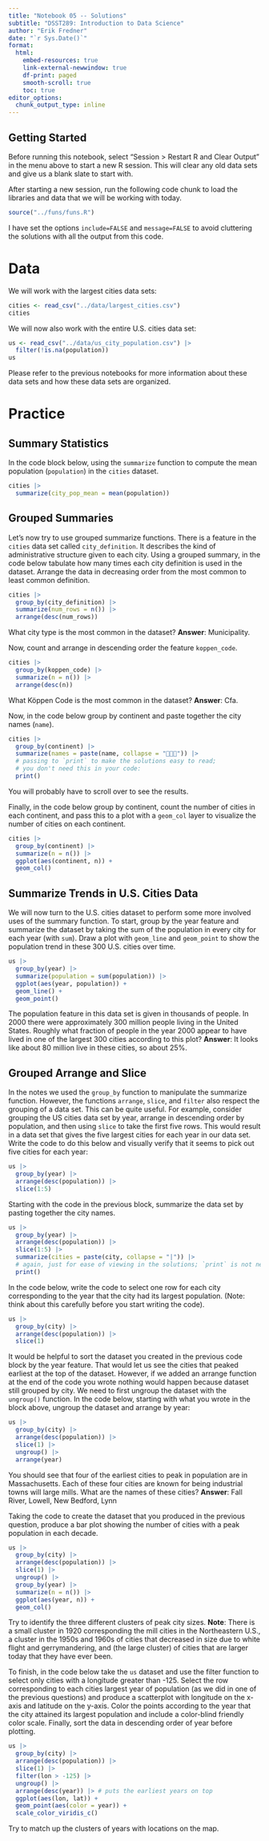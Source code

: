 ```yaml
---
title: "Notebook 05 -- Solutions"
subtitle: "DSST289: Introduction to Data Science"
author: "Erik Fredner"
date: "`r Sys.Date()`"
format:
  html:
    embed-resources: true
    link-external-newwindow: true
    df-print: paged
    smooth-scroll: true
    toc: true
editor_options: 
  chunk_output_type: inline
---
```


## Getting Started

Before running this notebook, select "Session > Restart R and Clear Output" in
the menu above to start a new R session. This will clear any old data sets and
give us a blank slate to start with.

After starting a new session, run the following code chunk to load the
libraries and data that we will be working with today.

```r
source("../funs/funs.R")
```

I have set the options `include=FALSE` and `message=FALSE` to avoid cluttering
the solutions with all the output from this code.

# Data

We will work with the largest cities data sets:

```r
cities <- read_csv("../data/largest_cities.csv")
cities
```

We will now also work with the entire U.S. cities data set:

```r
us <- read_csv("../data/us_city_population.csv") |>
  filter(!is.na(population))
us
```

Please refer to the previous notebooks for more information about these data
sets and how these data sets are organized.

# Practice

## Summary Statistics

In the code block below, using the `summarize` function to compute the mean
population (`population`) in the `cities` dataset.

```r
cities |>
  summarize(city_pop_mean = mean(population))
```

## Grouped Summaries

Let's now try to use grouped summarize functions. There is a feature in the
`cities` data set called `city_definition`. It describes the kind of
administrative structure given to each city. Using a grouped summary, in the
code below tabulate how many times each city definition is used in the dataset.
Arrange the data in decreasing order from the most common to least common
definition.

```r
cities |>
  group_by(city_definition) |>
  summarize(num_rows = n()) |>
  arrange(desc(num_rows))
```

What city type is the most common in the dataset?
**Answer**: Municipality.

Now, count and arrange in descending order the feature `koppen_code`.

```r
cities |>
  group_by(koppen_code) |>
  summarize(n = n()) |>
  arrange(desc(n))
```

What Köppen Code is the most common in the dataset?
**Answer**: Cfa.

Now, in the code below group by continent and paste together the
city names (`name`).

```r
cities |>
  group_by(continent) |>
  summarize(names = paste(name, collapse = "🌵🌵🌵")) |> 
  # passing to `print` to make the solutions easy to read;
  # you don't need this in your code:
  print()
```

You will probably have to scroll over to see the results.

Finally, in the code below group by continent, count the number of
cities in each continent, and pass this to a plot with a `geom_col` layer
to visualize the number of cities on each continent.

```r
cities |>
  group_by(continent) |>
  summarize(n = n()) |>
  ggplot(aes(continent, n)) +
  geom_col()
```

## Summarize Trends in U.S. Cities Data

We will now turn to the U.S. cities dataset to perform some more involved uses
of the summary function. To start, group by the year feature and summarize the
dataset by taking the sum of the population in every city for each year (with
`sum`). Draw a plot with `geom_line` and `geom_point` to show the population
trend in these 300 U.S. cities over time.

```r
us |>
  group_by(year) |>
  summarize(population = sum(population)) |>
  ggplot(aes(year, population)) +
  geom_line() +
  geom_point()
```

The population feature in this data set is given in thousands of people. In
2000 there were approximately 300 million people living in the United States.
Roughly what fraction of people in the year 2000 appear to have lived in one of
the largest 300 cities according to this plot? **Answer**: It looks like about
80 million live in these cities, so about 25%.

## Grouped Arrange and Slice

In the notes we used the `group_by` function to manipulate the summarize
function. However, the functions `arrange`, `slice`, and `filter` also respect
the grouping of a data set. This can be quite useful. For example, consider
grouping the US cities data set by year, arrange in descending order by
population, and then using `slice` to take the first five rows. This would
result in a data set that gives the five largest cities for each year in our
data set. Write the code to do this below and visually verify that it seems to
pick out five cities for each year:

```r
us |>
  group_by(year) |>
  arrange(desc(population)) |>
  slice(1:5)
```

Starting with the code in the previous block, summarize the data set
by pasting together the city names.

```r
us |>
  group_by(year) |>
  arrange(desc(population)) |>
  slice(1:5) |>
  summarize(cities = paste(city, collapse = "|")) |> 
  # again, just for ease of viewing in the solutions; `print` is not needed:
  print()
```

In the code below, write the code to select one row for each city corresponding
to the year that the city had its largest population. (Note: think about this
carefully before you start writing the code).

```r
us |>
  group_by(city) |>
  arrange(desc(population)) |>
  slice(1)
```

It would be helpful to sort the dataset you created in the previous code block
by the year feature. That would let us see the cities that peaked earliest at
the top of the dataset. However, if we added an arrange function at the end of
the code you wrote nothing would happen because dataset still grouped by city.
We need to first ungroup the dataset with the `ungroup()` function. In the code
below, starting with what you wrote in the block above, ungroup the dataset and
arrange by year:

```r
us |>
  group_by(city) |>
  arrange(desc(population)) |>
  slice(1) |>
  ungroup() |>
  arrange(year)
```

You should see that four of the earliest cities to peak in population are in
Massachusetts. Each of these four cities are known for being industrial towns
will large mills. What are the names of these cities?
**Answer**: Fall River, Lowell, New Bedford, Lynn

Taking the code to create the dataset that you produced in the previous
question, produce a bar plot showing the number of cities with a peak
population in each decade.

```r
us |>
  group_by(city) |>
  arrange(desc(population)) |>
  slice(1) |>
  ungroup() |>
  group_by(year) |>
  summarize(n = n()) |>
  ggplot(aes(year, n)) +
  geom_col()
```

Try to identify the three different clusters of peak city sizes.
**Note**: There is a small cluster in 1920 corresponding the mill
cities in the Northeastern U.S., a cluster in the 1950s and 1960s
of cities that decreased in size due to white flight and gerrymandering,
and (the large cluster) of cities that are larger today that they have
ever been.

To finish, in the code below take the `us` dataset and use the filter
function to select only cities with a longitude greater than -125.
Select the row corresponding to each cities largest year of population
(as we did in one of the previous questions) and produce a
scatterplot with longitude on the x-axis and latitude on the y-axis.
Color the points according to the year that the city attained its largest
population and include a color-blind friendly color scale. Finally, sort the
data in descending order of year before plotting.

```r
us |>
  group_by(city) |>
  arrange(desc(population)) |>
  slice(1) |>
  filter(lon > -125) |>
  ungroup() |>
  arrange(desc(year)) |> # puts the earliest years on top
  ggplot(aes(lon, lat)) +
  geom_point(aes(color = year)) +
  scale_color_viridis_c()
```

Try to match up the clusters of years with locations on the map.
